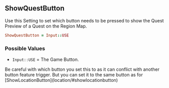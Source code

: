 ## ShowQuestButton 

Use this Setting to set which button needs to be pressed to show the Quest Preview of a Quest on the Region Map.

```ruby 
ShowQuestButton = Input::USE
```

### Possible Values

- `Input::USE` = The Game Button.

<Callout type="hint">
  Be careful with which button you set this to as it can conflict with another button feature trigger. But you can set it to the same button as for [ShowLocationButton](location/#showlocationbutton)
</Callout>